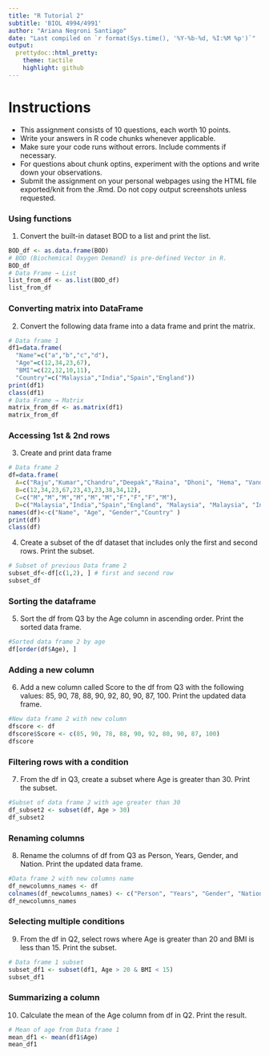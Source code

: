 ```yaml
---
title: "R Tutorial 2"
subtitle: 'BIOL 4994/4991'
author: "Ariana Negroni Santiago"
date: "Last compiled on `r format(Sys.time(), '%Y-%b-%d, %I:%M %p')`"
output:
  prettydoc::html_pretty:
    theme: tactile
    highlight: github
---
```


# Instructions
- This assignment consists of 10 questions, each worth 10 points.
- Write your answers in R code chunks whenever applicable.
- Make sure your code runs without errors. Include comments if necessary.
- For questions about chunk optins, experiment with the options and write down your observations.
- Submit the assignment on your personal webpages using the HTML file exported/knit from the .Rmd. Do not copy output screenshots unless requested.


### Using functions
1. Convert the built-in dataset BOD to a list and print the list. 

```r
BOD_df <- as.data.frame(BOD)
# BOD (Biochemical Oxygen Demand) is pre-defined Vector in R.
BOD_df
# Data Frame → List 
list_from_df <- as.list(BOD_df)
list_from_df
```

### Converting matrix into DataFrame
2. Convert the following data frame into a data frame and print the matrix.

```r
# Data frame 1
df1=data.frame(
  "Name"=c("a","b","c","d"),
  "Age"=c(12,34,23,67),
  "BMI"=c(22,12,10,11),
  "Country"=c("Malaysia","India","Spain","England"))
print(df1)
class(df1)
# Data Frame → Matrix 
matrix_from_df <- as.matrix(df1)
matrix_from_df
```

### Accessing 1st & 2nd rows
3. Create and print data frame

```r
# Data frame 2
df=data.frame(
  A=c("Raju","Kumar","Chandru","Deepak","Raina", "Dhoni", "Hema", "Vandana", "Bela","Anand" ),
  B=c(12,34,23,67,23,43,23,38,34,12),
  C=c("M","M","M","M","M","M","F","F","F","M"),
  D=c("Malaysia","India","Spain","England", "Malaysia", "Malaysia", "India", "Egypt", "Italy", "Peru"))
names(df)<-c("Name", "Age", "Gender","Country" )
print(df)
class(df)
```
4. Create a subset of the df dataset that includes only the first and second rows. Print the subset.
```r
# Subset of previous Data frame 2
subset_df<-df[c(1,2), ] # first and second row
subset_df
```

### Sorting the dataframe
5. Sort the df from Q3 by the Age column in ascending order. Print the sorted data frame. 

```r
#Sorted data frame 2 by age
df[order(df$Age), ]

```

### Adding a new column
6. Add a new column called Score to the df from Q3 with the following values: 85, 90, 78, 88, 90, 92, 80, 90, 87, 100. Print the updated data frame. 

```r
#New data frame 2 with new column
dfscore <- df
dfscore$Score <- c(85, 90, 78, 88, 90, 92, 80, 90, 87, 100)
dfscore
```

### Filtering rows with a condition
7. From the df in Q3, create a subset where Age is greater than 30. Print the subset.

```r
#Subset of data frame 2 with age greater than 30
df_subset2 <- subset(df, Age > 30) 
df_subset2
```

### Renaming columns
8. Rename the columns of df from Q3 as Person, Years, Gender, and Nation. Print the updated data frame.

```r
#Data frame 2 with new columns name
df_newcolumns_names <- df
colnames(df_newcolumns_names) <- c("Person", "Years", "Gender", "Nation")
df_newcolumns_names
```

### Selecting multiple conditions
9. From the df in Q2, select rows where Age is greater than 20 and BMI is less than 15. Print the subset.

```r
# Data frame 1 subset 
subset_df1 <- subset(df1, Age > 20 & BMI < 15)
subset_df1
```

### Summarizing a column
10. Calculate the mean of the Age column from df in Q2. Print the result. 

```r
# Mean of age from Data frame 1
mean_df1 <- mean(df1$Age)
mean_df1
```
